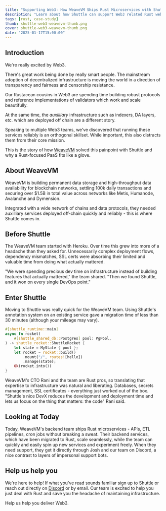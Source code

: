 ```yaml
---
title: "Supporting Web3: How WeaveVM Ships Rust Microservices with Shuttle"
description: "Learn about how Shuttle can support Web3 related Rust web services off-chain."
tags: [rust, case-study]
thumb: shuttle-web3-weavevm-thumb.png
cover: shuttle-web3-weavevm-thumb.png
date: "2025-01-17T15:00:00"
---
```


## Introduction

We're really excited by Web3.

There's great work being done by really smart people. The mainstream adoption of decentralized infrastructure is moving the world in a direction of transparency and fairness and censorship resistance.

Our Rustacean cousins in Web3 are spending time building robust protocols and reference implementations of validators which work and scale beautifully.

At the same time, the _auxilliary_ infrastructure such as indexers, DA layers, etc. which are deployed off chain are a different story.

Speaking to multiple Web3 teams, we've discovered that running these services reliably is an orthogonal skillset. While important, this also distracts them from their core mission.

This is the story of how [WeaveVM](https://www.wvm.dev/) solved this painpoint with Shuttle and why a Rust-focused PaaS fits like a glove.

## About WeaveVM

WeaveVM is building permanent data storage and high-throughput data availability for blockchain networks, settling 100k daily transactions and securing over $1.5B in total value across networks like Metis, Humanode, Avalanche and Dymension.

Integrated with a wide network of chains and data protocols, they needed auxilliary services deployed off-chain quickly and reliably - this is where Shuttle comes in.

## Before Shuttle

The WeaveVM team started with Heroku. Over time this grew into more of a headache than they asked for. Unnecessarily complex deployment flows, dependency mismatches, SSL certs were absorbing their limited and valuable time from doing what actually mattered.

"We were spending precious dev time on infrastructure instead of building features that actually mattered," the team shared. "Then we found Shuttle, and it won on every single DevOps point."

## Enter Shuttle

Moving to Shuttle was really quick for the WeaveVM team. Using Shuttle's annotation system on an existing service gave a migration time of less than 30 minutes (although your mileage may vary).

```rust
#[shuttle_runtime::main]
async fn rocket(
    #[shuttle_shared_db::Postgres] pool: PgPool,
) -> shuttle_rocket::ShuttleRocket {
    let state = MyState { pool };
    let rocket = rocket::build()
        .mount("/", routes![hello])
        .manage(state);
    Ok(rocket.into())
}
```

WeaveVM's CTO Rani and the team are Rust pros, so translating that expertise to infrastructure was natural and liberating. Databases, secrets management, SSL certificates - everything just worked out of the box. "Shuttle's nice DevX reduces the development and deployment time and lets us focus on the thing that matters: the code" Rani said.

## Looking at Today

Today, WeaveVM's backend team ships Rust microservices - APIs, ETL pipelines, cron jobs without breaking a sweat. Their backend services, which have been migrated to Rust, scale seamlessly, while the team can quickly and easily spin up new services and experiment freely. When they need support, they get it directly through Josh and our team on Discord, a nice contrast to layers of impersonal support bots.

## Help us help you

We're here to help! If what you've read sounds familiar sign up to Shuttle or reach out directly on [Discord](https://discord.gg/shuttle) or by email. Our team is excited to help you just deal with Rust and save you the headache of maintaining infrastructure.

Help us help you deliver Web3.
